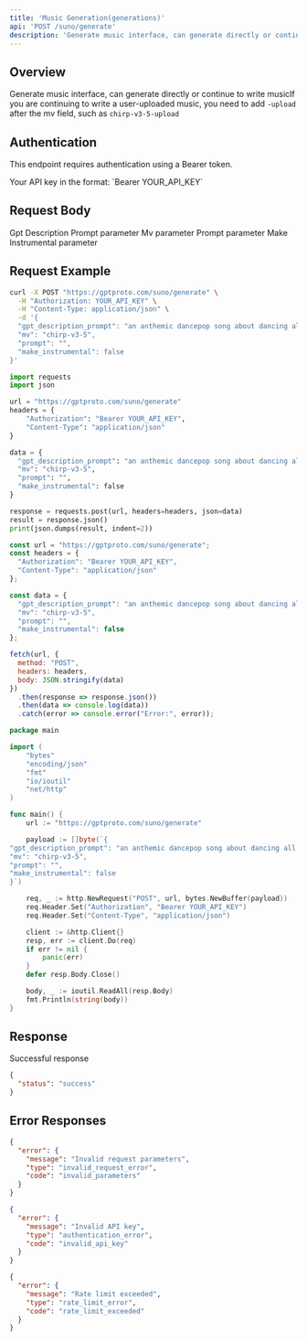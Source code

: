 ```yaml
---
title: 'Music Generation(generations)'
api: 'POST /suno/generate'
description: 'Generate music interface, can generate directly or continue to write musicIf you are continuing to write a user-uploaded music, you need to add `-upload` after the mv field, such as `chirp-v3-5-upload`'
---
```


## Overview

Generate music interface, can generate directly or continue to write musicIf you are continuing to write a user-uploaded music, you need to add `-upload` after the mv field, such as `chirp-v3-5-upload`

## Authentication

This endpoint requires authentication using a Bearer token.

<ParamField header="Authorization" type="string" required>
  Your API key in the format: `Bearer YOUR_API_KEY`
</ParamField>

## Request Body

<ParamField body="gpt_description_prompt" type="string" >
  Gpt Description Prompt parameter
</ParamField>

<ParamField body="mv" type="string" >
  Mv parameter
</ParamField>

<ParamField body="prompt" type="string" required>
  Prompt parameter
</ParamField>

<ParamField body="make_instrumental" type="boolean" >
  Make Instrumental parameter
</ParamField>

## Request Example

<CodeGroup>

```bash cURL
curl -X POST "https://gptproto.com/suno/generate" \
  -H "Authorization: YOUR_API_KEY" \
  -H "Content-Type: application/json" \
  -d '{
  "gpt_description_prompt": "an anthemic dancepop song about dancing all night long",
  "mv": "chirp-v3-5",
  "prompt": "",
  "make_instrumental": false
}'
```

```python Python
import requests
import json

url = "https://gptproto.com/suno/generate"
headers = {
    "Authorization": "Bearer YOUR_API_KEY",
    "Content-Type": "application/json"
}

data = {
  "gpt_description_prompt": "an anthemic dancepop song about dancing all night long",
  "mv": "chirp-v3-5",
  "prompt": "",
  "make_instrumental": false
}

response = requests.post(url, headers=headers, json=data)
result = response.json()
print(json.dumps(result, indent=2))
```

```javascript JavaScript
const url = "https://gptproto.com/suno/generate";
const headers = {
  "Authorization": "Bearer YOUR_API_KEY",
  "Content-Type": "application/json"
};

const data = {
  "gpt_description_prompt": "an anthemic dancepop song about dancing all night long",
  "mv": "chirp-v3-5",
  "prompt": "",
  "make_instrumental": false
};

fetch(url, {
  method: "POST",
  headers: headers,
  body: JSON.stringify(data)
})
  .then(response => response.json())
  .then(data => console.log(data))
  .catch(error => console.error("Error:", error));
```

```go Go
package main

import (
    "bytes"
    "encoding/json"
    "fmt"
    "io/ioutil"
    "net/http"
)

func main() {
    url := "https://gptproto.com/suno/generate"

    payload := []byte(`{
"gpt_description_prompt": "an anthemic dancepop song about dancing all night long",
"mv": "chirp-v3-5",
"prompt": "",
"make_instrumental": false
}`)

    req, _ := http.NewRequest("POST", url, bytes.NewBuffer(payload))
    req.Header.Set("Authorization", "Bearer YOUR_API_KEY")
    req.Header.Set("Content-Type", "application/json")

    client := &http.Client{}
    resp, err := client.Do(req)
    if err != nil {
        panic(err)
    }
    defer resp.Body.Close()

    body, _ := ioutil.ReadAll(resp.Body)
    fmt.Println(string(body))
}
```

</CodeGroup>

## Response

<ResponseField name="Success" type="200">
  Successful response

```json
{
  "status": "success"
}
```
</ResponseField>

## Error Responses

<ResponseExample>

```json 400 - Bad Request
{
  "error": {
    "message": "Invalid request parameters",
    "type": "invalid_request_error",
    "code": "invalid_parameters"
  }
}
```

```json 401 - Unauthorized
{
  "error": {
    "message": "Invalid API key",
    "type": "authentication_error",
    "code": "invalid_api_key"
  }
}
```

```json 429 - Rate Limit Exceeded
{
  "error": {
    "message": "Rate limit exceeded",
    "type": "rate_limit_error",
    "code": "rate_limit_exceeded"
  }
}
```

</ResponseExample>

